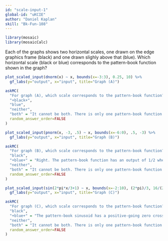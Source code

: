 ```yaml
---
id: "scale-input-1"
global-id: "uKCIE"
author: "Daniel Kaplan"
skill: "Bk-Fun-108"
---
```


```r
library(mosaic)
library(mosaicCalc)
```

Each of the graphs shows two horizontal scales, one drawn on the edge graphics frame (black) and one drawn slighly above that (blue). Which horizontal scale (black or blue) corresponds to the pattern-book function shown in the graph? 

```r
plot_scaled_input(dnorm(x) ~ x, bounds(x=-3:3), 0.25, 10) %>%
  gf_labs(y="output", x="input", title="Graph (A)")
```
```r
askMC(
  "For graph (A), which scale corresponds to the pattern-book function?",
  "+black+",
  "blue", 
  "neither", 
  "both" = "It cannot be both. There is only one pattern-book function. When you scale the input, it becomes a \"basic modeling function\".",
  random_answer_order=FALSE
)
```

```r
plot_scaled_input(pnorm(x, -3, .5) ~ x, bounds(x=-6:0), .5, -3) %>%
  gf_labs(y="output", x="input", title="Graph (B)")
```

```r
askMC(
  "For graph (B), which scale corresponds to the pattern-book function?",
  "black",
  "+blue+" = "Right. The pattern-book function has an output of 1/2 when the output is zero. That is what the blue scale shows. ", 
  "neither", 
  "both" = "It cannot be both. There is only one pattern-book function. When you scale the input, it becomes a \"basic modeling function\".",
  random_answer_order=FALSE
)
```

```r
plot_scaled_input(sin(2*pi*x/3+1) ~ x, bounds(x=-2:10), (2*pi)/3, 16/(2*pi)) %>%
  gf_labs(y="output", x="input", title="Graph (C)")
```

```r
askMC(
  "For graph (C), which scale corresponds to the pattern-book function?",
  "black",
  "+blue+" = "The pattern-book sinusoid has a positive-going zero crossing at $x=0$. That is the blue scale.", 
  "neither", 
  "both" = "It cannot be both. There is only one pattern-book function. When you scale the input, it becomes a \"basic modeling function\".",
  random_answer_order=FALSE
)
```
